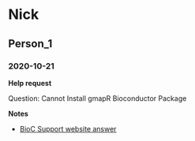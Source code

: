 # Nick

## Person_1

### 2020-10-21

**Help request**

Question: Cannot Install gmapR Bioconductor Package

**Notes**

* [BioC Support website answer](https://support.bioconductor.org/p/131285/#134921)



